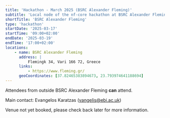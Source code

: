 ```yaml
---
title: 'Hackathon - March 2025 (BSRC Alexander Fleming)'
subtitle: 'Local node of the nf-core hackathon at BSRC Alexander Fleming, Greece'
shortTitle: 'BSRC Alexander Fleming'
type: 'hackathon'
startDate: '2025-03-17'
startTime: '09:00+02:00'
endDate: '2025-03-19'
endTime: '17:00+02:00'
locations:
    - name: BSRC Alexander Fleming
      address: |
          Flemingk 34, Vari 166 72, Greece
      links:
          - https://www.fleming.gr/
      geoCoordinates: [37.82465383894673, 23.793974641188694]
---
```


Attendees from outside BSRC Alexander Fleming **can** attend.

Main contact: Evangelos Karatzas ([vangelis@ebi.ac.uk](mailto:vangelis@ebi.ac.uk))

Venue not yet booked, please check back later for more information.
